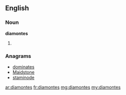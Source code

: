 ==English==

===Noun===
'''diamontes'''

# {{plural of|diamonte}}

===Anagrams===
* [[dominates#English|dominates]]
* [[Maidstone#English|Maidstone]]
* [[staminode#English|staminode]]

[[ar:diamontes]]
[[fr:diamontes]]
[[mg:diamontes]]
[[my:diamontes]]
